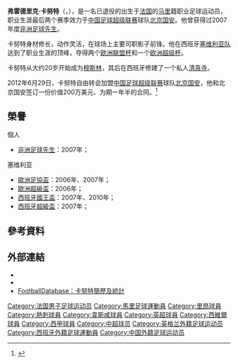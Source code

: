 {{noteta
|G1=uefa|G2=laliga|G3=EPL
|T=zh-hans:弗雷德里克·卡努特;zh-hk:法雷迪·簡路迪;zh-tw:弗雷德里克·卡努特;
|1=zh-hans:卡努特;zh-hk:簡路迪;zh-tw:卡努特;
|2=zh-hans:弗雷德里克;zh-hk:法雷迪;zh-tw:弗雷德里克;
}}
{{Football player infobox
| playername          = 弗雷德里克·卡努特<br />''Fredi Kanouté''
| image               = [[File:Frederic_Kanoute_2008.jpg|230px]]
| fullname            = Frédéric Oumar Kanouté
| height              = {{height|m=1.92}}
| nickname            = 弗雷迪、卡尼王
| dateofbirth         = {{birth date and age|1977|9|2}}
| cityofbirth         = {{tsl|en|Sainte-Foy-lès-Lyon|}}
| countryofbirth      = [[法國|法國]]
| currentclub         = 
| clubnumber          = 
| position            = 前鋒| youthyears          = 
| youthclubs          = 
| years               = 1997–2000<br />2000<br />2000–2003<br />2003–2005<br />2005–2012<br />2012–2013
| clubs               = [[里昂足球俱乐部|里昂]]<br />→ [[西汉姆联|西汉姆联]]<br /> [[西汉姆联|西汉姆联]]<br /> [[托特纳姆热刺|托特纳姆热刺]]<br /> [[塞维利亚足球俱乐部|塞维利亚]]<br />[[北京国安足球俱乐部|北京国安]]
| caps(goals)         = {{0}}40 {{0|00}}(9)<br />{{0|00}}8 {{0|00}}(2)<br />{{0}}76 {{0}}(27)<br />{{0}}60 {{0}}(14)<br />209 (136)<br />{{0}}34 {{0}}(10)
| nationalyears       = 1998<br />2004–2010
| nationalteam        = [[法國21歲以下國家足球隊|法國 U-21]]<br /> [[马里国家足球队|马里]]
| nationalcaps(goals) = {{0|00}}1 {{0|00}}(0)<br />{{0}}39 {{0|00}}(23)
| pcupdate            = 2013年11月3日
| ntupdate            = 2006年9月3日
}}
'''弗雷德里克·卡努特'''（'''{{lang|fr|Frédéric "Fredi" Oumar Kanouté}}'''，{{bd|1977年|9月2日|catidx=Kanoute, Frederic}}），是一名已退役的出生于[[法国|法国]]的[[马里|马里]]籍职业足球运动员，职业生涯最后两个赛季效力于[[中国足球超级联赛|中国足球超级联赛]]球队[[北京国安足球俱乐部|北京国安]]。他曾获得过2007年度[[非洲足球先生|非洲足球先生]]。

卡努特身材修长，动作灵活，在球场上主要司职影子前锋。他在西班牙[[塞维利亚足球俱乐部|塞维利亚队]]达到了职业生涯的顶峰，夺得两个[[欧洲联盟杯|欧洲联盟杯]]和一个[[欧洲超级杯|欧洲超级杯]]。

卡努特从大约20岁开始成为[[穆斯林|穆斯林]]，其后在西班牙修建了一个私人[[清真寺|清真寺]]。

2012年6月29日，卡努特自由转会加盟[[中国足球超级联赛|中国足球超级联赛]]球队[[北京国安足球俱乐部|北京国安]]，他和北京国安签订一份价值200万美元、为期一年半的合同。<ref>{{cite news |language=zh-hans |url=http://fcguoan.sina.com.cn/3/2012/0626/678.html |title=北京国安足球俱乐部与卡努特正式签约 |publisher=国安官网 |date= |accessdate= |archive-date=2018-07-08 |archive-url=https://web.archive.org/web/20180708133312/http://fcguoan.sina.com.cn/3/2012/0626/678.html |dead-url=no }}</ref>

== 榮譽 ==
;個人
* [[非洲足球先生|非洲足球先生]]：2007年；

;塞维利亚
* [[歐洲足協盃|歐洲足協盃]]：2006年、2007年；
* [[歐洲超級盃|歐洲超級盃]]：2006年；
* [[西班牙國王盃|西班牙國王盃]]：2007年、2010年；
* [[西班牙超級盃|西班牙超級盃]]：2007年；

== 參考資料 ==
{{reflist}}

== 外部連結 ==
* {{FIFA player|182436}}
* {{soccerbase|18230|弗雷德里克·卡努特}}
* [http://www.footballdatabase.com/site/players/index.php?dumpPlayer=194 FootballDatabase：卡努特簡歷及統計] {{Wayback|url=http://www.footballdatabase.com/site/players/index.php?dumpPlayer=194 |date=20060526071314 }}

{{start box}}
{{s-before|[[杜奧巴|杜奧巴]]}}
{{s-title|[[非洲足球先生|非洲足球先生]]|2007年}}
{{s-after|[[艾迪巴約|艾迪巴約]]}}
{{end box}}

{{2012年中超分类名单北京}}
{{2013年中超分类名单北京}}

{{DEFAULTSORT:Kanoute, Frederic}}

[[Category:法国男子足球运动员|Category:法国男子足球运动员]]
[[Category:馬里足球運動員|Category:馬里足球運動員]]
[[Category:里昂球員|Category:里昂球員]]
[[Category:熱刺球員|Category:熱刺球員]]
[[Category:韋斯咸球員|Category:韋斯咸球員]]
[[Category:英超球員|Category:英超球員]]
[[Category:西維爾球員|Category:西維爾球員]]
[[Category:西甲球員|Category:西甲球員]]
[[Category:中超球员|Category:中超球员]]
[[Category:英格兰外籍足球运动员|Category:英格兰外籍足球运动员]]
[[Category:西班牙外籍足球運動員|Category:西班牙外籍足球運動員]]
[[Category:中国外籍足球运动员|Category:中国外籍足球运动员]]